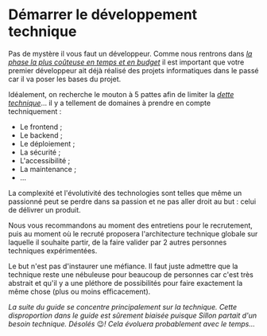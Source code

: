 # Démarrer le développement technique

Pas de mystère il vous faut un développeur. Comme nous rentrons dans [_la phase la plus coûteuse en temps et en budget_](#réfléchir-aux-coûts-liés-au-temps) il est important que votre premier développeur ait déjà réalisé des projets informatiques dans le passé car il va poser les bases du projet.

Idéalement, on recherche le mouton à 5 pattes afin de limiter la [_dette technique_](https://fr.wikipedia.org/wiki/Dette_technique)… il y a tellement de domaines à prendre en compte techniquement :

- Le frontend ;
- Le backend ;
- Le déploiement ;
- La sécurité ;
- L'accessibilité ;
- La maintenance ;
- …

La complexité et l'évolutivité des technologies sont telles que même un passionné peut se perdre dans sa passion et ne pas aller droit au but : celui de délivrer un produit.

Nous vous recommandons au moment des entretiens pour le recrutement, puis au moment où le recruté proposera l'architecture technique globale sur laquelle il souhaite partir, de la faire valider par 2 autres personnes techniques expérimentées.

Le but n'est pas d'instaurer une méfiance. Il faut juste admettre que la technique reste une nébuleuse pour beaucoup de personnes car c'est très abstrait et qu'il y a une pléthore de possibilités pour faire exactement la même chose (plus ou moins efficacement).

_La suite du guide se concentre principalement sur la technique. Cette disproportion dans le guide est sûrement biaisée puisque Sillon partait d'un besoin technique. Désolés_ 😉*! Cela évoluera probablement avec le temps…*
